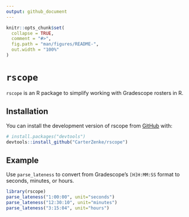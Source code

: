 ```yaml
---
output: github_document
---
```


<!-- README.md is generated from README.Rmd. Please edit that file -->

```r
knitr::opts_chunk$set(
  collapse = TRUE,
  comment = "#>",
  fig.path = "man/figures/README-",
  out.width = "100%"
)
```

# `rscope`

<!-- badges: start -->
<!-- badges: end -->

`rscope` is an R package to simplify working with Gradescope rosters in R.

## Installation

You can install the development version of rscope from [GitHub](https://github.com/) with:

``` r
# install.packages("devtools")
devtools::install_github("CarterZenke/rscope")
```

## Example

Use `parse_lateness` to convert from Gradescope's `[H]H:MM:SS` format to seconds, minutes, or hours.

```r
library(rscope)
parse_lateness("1:00:00", unit="seconds")
parse_lateness("12:30:10", unit="minutes")
parse_lateness("3:15:04", unit="hours")
```
